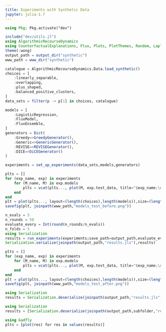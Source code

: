 ```yaml
---
title: Experiments with Synthetic Data
jupyter: julia-1.7
---
```


```julia
using Pkg; Pkg.activate("dev")
```

```julia
include("dev/utils.jl")
using AlgorithmicRecourseDynamics
using CounterfactualExplanations, Flux, Plots, PlotThemes, Random, LaplaceRedux, LinearAlgebra
theme(:wong)
output_path = output_dir("synthetic")
www_path = www_dir("synthetic")
```

```julia
catalogue = AlgorithmicRecourseDynamics.Data.load_synthetic()
choices = [
    :linearly_separable, 
    :overlapping, 
    :plus_shaped, 
    :balanced_positive_clusters,
]
data_sets = filter(p -> p[1] in choices, catalogue)
```

```julia
models = [
    :LogisticRegression, 
    :FluxModel, 
    :FluxEnsemble,
]
generators = Dict(
    :Greedy=>GreedyGenerator(), 
    :Generic=>GenericGenerator(),
    :REVISE=>REVISEGenerator(),
    :DICE=>DiCEGenerator()
)
```

```julia
experiments = set_up_experiments(data_sets,models,generators)
```

```julia
plts = []
for (exp_name, exp) in experiments
    for (M_name, M) in exp.models
        plts = vcat(plts..., plot(M, exp.test_data, title="$exp_name;\n $M_name"))
    end
end
plt = plot(plts..., layout=(length(choices),length(models)),size=(length(choices)*300,length(models)*300))
savefig(plt, joinpath(www_path,"models_test_before.png"))
```

```julia
n_evals = 5
n_rounds = 50
evaluate_every = Int(round(n_rounds/n_evals))
n_folds = 5
using Serialization
results = run_experiments(experiments;save_path=output_path,evaluate_every=evaluate_every,n_rounds=n_rounds, n_folds=n_folds)
Serialization.serialize(joinpath(output_path,"results.jls"),results)
```

```julia
plts = []
for (exp_name, exp) in experiments
    for (M_name, M) in exp.models
        plts = vcat(plts..., plot(M, exp.test_data, title="$exp_name;\n $M_name"))
    end
end
plt = plot(plts..., layout=(length(choices),length(models)),size=(length(choices)*300,length(models)*300))
savefig(plt, joinpath(www_path,"models_test_after.png"))
```

```julia
using Serialization
results = Serialization.deserialize(joinpath(output_path,"results.jls"))
```

```julia
using Serialization
results = [Serialization.deserialize(joinpath(output_path,subfolder,"results.jls")) for subfolder in readdir(output_path)];
```


```julia
using Gadfly
plts = [plot(res) for res in values(results)]
```






